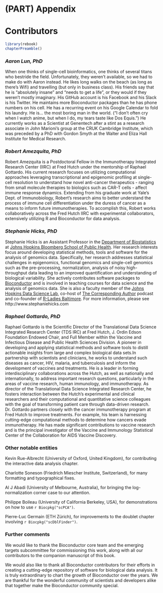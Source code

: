 # (PART) Appendix {-}

# Contributors

```r
library(rebook)
chapterPreamble()
```

### *Aaron Lun, PhD* {-}

When one thinks of single-cell bioinformatics, one thinks of several titans who bestride the field.
Unfortunately, they weren't available, so we had to make do with Aaron instead.
He likes long walks on the beach (as long as there's Wifi) and travelling (but only in business class).
His friends say that he is "absolutely insane" and "needs to get a life", or they would if they weren't mostly imaginary.
His GitHub account is his Facebook and his Slack is his Twitter.
He maintains more Bioconductor packages than he has phone numbers on his cell.
He has a recurring event on his Google Calendar to fold his laundry.
He is... the most boring man in the world.
("I don't often cry when I watch anime, but when I do, my tears taste like Dos Equis.")
He currently works as a Scientist at Genentech after a stint as a research associate in John Marioni's group at the CRUK Cambridge Institute, which was preceded by a PhD with Gordon Smyth at the Walter and Eliza Hall Institute for Medical Research.

### *Robert Amezquita, PhD* {-}

Robert Amezquita is a Postdoctoral Fellow in the Immunotherapy Integrated Research Center (IIRC) at Fred Hutch under the mentorship of Raphael Gottardo. His current research focuses on utilizing computational approaches leveraging transcriptional and epigenomic profiling at single-cell resolution to understand how novel anti-cancer therapeutics - ranging from small molecule therapies to biologics such as CAR-T cells - affect immune response dynamics. Extending from his graduate work at Yale's Dept. of Immunobiology, Robert's research aims to better understand the process of immune cell differentiation under the duress of cancer as a means to inform future immunotherapies. To accomplish this, Robert works collaboratively across the Fred Hutch IIRC with experimental collaborators, extensively utilizing R and Bioconductor for data analysis.


### *Stephanie Hicks, PhD* {-}

Stephanie Hicks is an Assistant Professor in the [Department of Biostatistics](https://www.jhsph.edu/departments/biostatistics/) at [Johns Hopkins Bloomberg School of Public Health](https://www.jhsph.edu). Her research interests focus around developing statistical methods, tools and software for the analysis of genomics data. Specifically, her research addresses statistical challenges in epigenomics, functional genomics and single-cell genomics such as the pre-processing, normalization, analysis of noisy high-throughput data leading to an improved quantification and understanding of biological variability. She actively contributes software packages to [Bioconductor](https://bioconductor.org) and is involved in teaching courses for data science and the analysis of genomics data. She is also a faculty member of the [Johns Hopkins Data Science Lab](https://jhudatascience.org), co-host of [The Corresponding Author](https://twitter.com/CorrespondAuth) podcast and co-founder of [R-Ladies Baltimore](https://rladies-baltimore.github.io). For more information, please see http://www.stephaniehicks.com


### *Raphael Gottardo, PhD* {-}

Raphael Gottardo is the Scientific Director of the Translational Data Science Integrated Research Center (TDS IRC) at Fred Hutch, J. Ordin Edson Foundation Endowed Chair, and Full Member within the Vaccine and Infectious Disease and Public Health Sciences Division. A pioneer in developing and applying statistical methods and software tools to distill actionable insights from large and complex biological data sets.In partnership with scientists and clinicians, he works to understand such diseases as cancer, HIV, malaria, and tuberculosis and inform the development of vaccines and treatments. He is a leader in forming interdisciplinary collaborations across the Hutch, as well as nationally and internationally, to address important research questions, particularly in the areas of vaccine research, human immunology, and immunotherapy. As director of the Translational Data Science Integrated Research Center, he fosters interaction between the Hutch’s experimental and clinical researchers and their computational and quantitative science colleagues with the goal of transforming patient care through data-driven research. Dr. Gottardo partners closely with the cancer immunotherapy program at Fred Hutch to improve treatments. For example, his team is harnessing cutting-edge computational methods to determine how cancers evade immunotherapy. He has made significant contributions to vaccine research and is the principal investigator of the Vaccine and Immunology Statistical Center of the Collaboration for AIDS Vaccine Discovery.

### Other notable entities {-}

Kevin Rue-Albrecht (University of Oxford, United Kingdom), for contributing the interactive data analysis chapter.

Charlotte Soneson (Friedrich Miescher Institute, Switzerland), for many formatting and typographical fixes.

Al J Abadi (University of Melbourne, Australia), for bringing the log-normalization corner case to our attention.

Philippe Boileau (University of California Berkeley, USA), for demonstrations on how to use `r Biocpkg("scPCA")`. 

Pierre-Luc Germain (ETH Zürich), for improvements to the doublet chapter involving `r Biocpkg("scDblFinder")`.

### Further comments {-}

We would like to thank the Bioconductor core team and the emerging targets subcommittee for commissioning this work, along with all our contributors to the companion manuscript of this book.

We would also like to thank all Bioconductor contributors for their efforts in creating a cutting-edge repository of software for biological data analysis. 
It is truly extraordinary to chart the growth of Bioconductor over the years. 
We are thankful for the wonderful community of scientists and developers alike that together make the Bioconductor community special.
